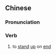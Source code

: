 {{also|倒竖}}
==Chinese==
{{zh-forms|s=倒竖}}

===Pronunciation===
{{zh-pron
|m=dàoshù
|cat=v
}}

===Verb===
{{zh-verb}}

# {{lb|zh|literary}} to [[stand]] [[up]] on [[end]]